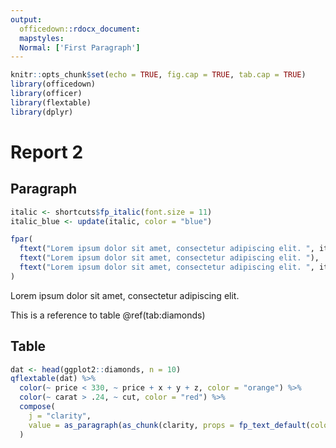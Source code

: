 ```yaml
---
output: 
  officedown::rdocx_document:
  mapstyles:
  Normal: ['First Paragraph']
---
```

  
```r
knitr::opts_chunk$set(echo = TRUE, fig.cap = TRUE, tab.cap = TRUE)
library(officedown)
library(officer)
library(flextable)
library(dplyr)
```

# Report 2

## Paragraph

```r
italic <- shortcuts$fp_italic(font.size = 11)
italic_blue <- update(italic, color = "blue")
```

```r
fpar(
  ftext("Lorem ipsum dolor sit amet, consectetur adipiscing elit. ", italic_blue),
  ftext("Lorem ipsum dolor sit amet, consectetur adipiscing elit. "),
  ftext("Lorem ipsum dolor sit amet, consectetur adipiscing elit. ", italic)
)
```

Lorem ipsum dolor sit amet, consectetur adipiscing elit.

This is a reference to table \@ref(tab:diamonds)

## Table

```r
dat <- head(ggplot2::diamonds, n = 10)
qflextable(dat) %>% 
  color(~ price < 330, ~ price + x + y + z, color = "orange") %>% 
  color(~ carat > .24, ~ cut, color = "red") %>% 
  compose(
    j = "clarity", 
    value = as_paragraph(as_chunk(clarity, props = fp_text_default(color = "blue", italic = TRUE)))
  )
```

